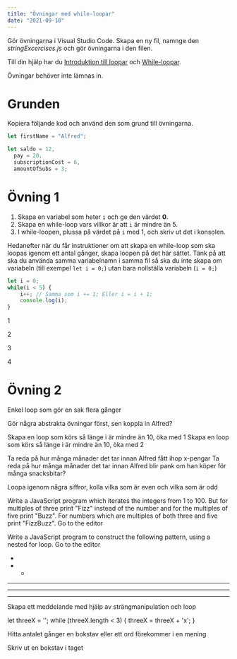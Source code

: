 ```yaml
---
title: "Övningar med while-loopar"
date: "2021-09-10"
---
```


Gör övningarna i Visual Studio Code. Skapa en ny fil, namnge den _stringExcercises.js_ och gör övningarna i den filen.

Till din hjälp har du [Introduktion till loopar](https://guteteknik.netlify.app/prog1/iterationssatser/intro) och [While-loopar](https://guteteknik.netlify.app/prog1/iterationssatser/while/).

Övningar behöver inte lämnas in.

# Grunden

Kopiera följande kod och använd den som grund till övningarna.

```javascript
let firstName = "Alfred";

let saldo = 12,
  pay = 20,
  subscriptionCost = 6,
  amountOfSubs = 3;
```

# Övning 1

1. Skapa en variabel som heter `i` och ge den värdet **0**.
2. Skapa en while-loop vars villkor är att `i` är mindre än 5.
3. I while-loopen, plussa på värdet på `i` med 1, och skriv ut det i konsolen.

Hedanefter när du får instruktioner om att skapa en while-loop som ska loopas igenom ett antal gånger, skapa loopen på det här sättet. Tänk på att ska du använda samma variabelnamn i samma fil så ska du inte skapa om variabeln (till exempel `let i = 0;`) utan bara nollställa variabeln (`i = 0;`)

<PracticeContainer>

```javascript
let i = 0;
while(i < 5) {
    i++; // Samma som i += 1; Eller i = i + 1;
    console.log(i);
}
```

<Result>

1

2

3

4

</Result>

</PracticeContainer>

# Övning 2



Enkel loop som gör en sak flera gånger

Gör några abstrakta övningar först, sen koppla in Alfred?

Skapa en loop som körs så länge i är mindre än 10, öka med 1
Skapa en loop som körs så länge i är mindre än 10, öka med 2

Ta reda på hur många månader det tar innan Alfred fått ihop x-pengar
Ta reda på hur många månader det tar innan Alfred blir pank om han köper för många snacksbitar?

Loopa igenom några siffror, kolla vilka som är even och vilka som är odd

Write a JavaScript program which iterates the integers from 1 to 100. But for multiples of three print "Fizz" instead of the number and for the multiples of five print "Buzz". For numbers which are multiples of both three and five print "FizzBuzz". Go to the editor

Write a JavaScript program to construct the following pattern, using a nested for loop. Go to the editor

-

- -

---

---

---

Skapa ett meddelande med hjälp av strängmanipulation och loop

let threeX = '';
while (threeX.length < 3) {
threeX = threeX + 'x';
}

Hitta antalet gånger en bokstav eller ett ord förekommer i en mening

Skriv ut en bokstav i taget
